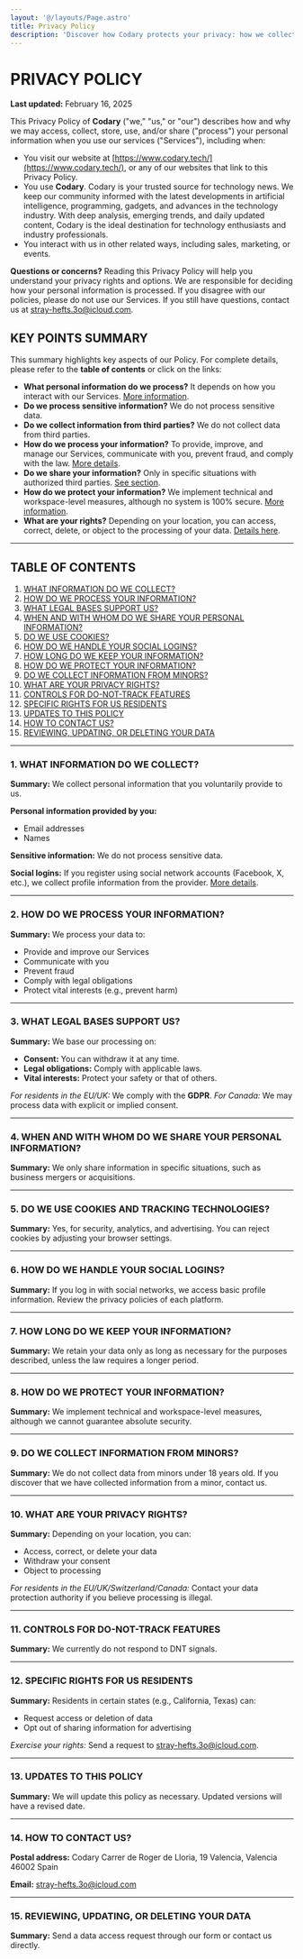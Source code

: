 ```yaml
---
layout: '@/layouts/Page.astro'
title: Privacy Policy
description: 'Discover how Codary protects your privacy: how we collect, use and secure your information. Learn about your rights and our security measures.'
---
```

# PRIVACY POLICY

**Last updated:** February 16, 2025

This Privacy Policy of **Codary** ("we," "us," or "our") describes how and why we may access, collect, store, use, and/or share ("process") your personal information when you use our services ("Services"), including when:

- You visit our website at [https://www.codary.tech/](https://www.codary.tech/), or any of our websites that link to this Privacy Policy.
- You use **Codary**. Codary is your trusted source for technology news. We keep our community informed with the latest developments in artificial intelligence, programming, gadgets, and advances in the technology industry. With deep analysis, emerging trends, and daily updated content, Codary is the ideal destination for technology enthusiasts and industry professionals.
- You interact with us in other related ways, including sales, marketing, or events.

**Questions or concerns?** Reading this Privacy Policy will help you understand your privacy rights and options. We are responsible for deciding how your personal information is processed. If you disagree with our policies, please do not use our Services. If you still have questions, contact us at [stray-hefts.3o@icloud.com](mailto:stray-hefts.3o@icloud.com).

## KEY POINTS SUMMARY

This summary highlights key aspects of our Policy. For complete details, please refer to the **table of contents** or click on the links:

- **What personal information do we process?** It depends on how you interact with our Services. [More information](#1-what-information-do-we-collect).
- **Do we process sensitive information?** We do not process sensitive data.
- **Do we collect information from third parties?** We do not collect data from third parties.
- **How do we process your information?** To provide, improve, and manage our Services, communicate with you, prevent fraud, and comply with the law. [More details](#2-how-do-we-process-your-information).
- **Do we share your information?** Only in specific situations with authorized third parties. [See section](#4-when-and-with-whom-do-we-share-your-personal-information).
- **How do we protect your information?** We implement technical and workspace-level measures, although no system is 100% secure. [More information](#8-how-do-we-protect-your-information).
- **What are your rights?** Depending on your location, you can access, correct, delete, or object to the processing of your data. [Details here](#10-what-are-your-privacy-rights).

---

## TABLE OF CONTENTS

1. [WHAT INFORMATION DO WE COLLECT?](#1-what-information-do-we-collect)
2. [HOW DO WE PROCESS YOUR INFORMATION?](#2-how-do-we-process-your-information)
3. [WHAT LEGAL BASES SUPPORT US?](#3-what-legal-bases-support-us)
4. [WHEN AND WITH WHOM DO WE SHARE YOUR PERSONAL INFORMATION?](#4-when-and-with-whom-do-we-share-your-personal-information)
5. [DO WE USE COOKIES?](#5-do-we-use-cookies-and-tracking-technologies)
6. [HOW DO WE HANDLE YOUR SOCIAL LOGINS?](#6-how-do-we-handle-your-social-logins)
7. [HOW LONG DO WE KEEP YOUR INFORMATION?](#7-how-long-do-we-keep-your-information)
8. [HOW DO WE PROTECT YOUR INFORMATION?](#8-how-do-we-protect-your-information)
9. [DO WE COLLECT INFORMATION FROM MINORS?](#9-do-we-collect-information-from-minors)
10. [WHAT ARE YOUR PRIVACY RIGHTS?](#10-what-are-your-privacy-rights)
11. [CONTROLS FOR DO-NOT-TRACK FEATURES](#11-controls-for-do-not-track-features)
12. [SPECIFIC RIGHTS FOR US RESIDENTS](#12-specific-rights-for-us-residents)
13. [UPDATES TO THIS POLICY](#13-updates-to-this-policy)
14. [HOW TO CONTACT US?](#14-how-to-contact-us)
15. [REVIEWING, UPDATING, OR DELETING YOUR DATA](#15-reviewing-updating-or-deleting-your-data)

---

### 1. WHAT INFORMATION DO WE COLLECT?

**Summary:** We collect personal information that you voluntarily provide to us.

**Personal information provided by you:**

- Email addresses
- Names

**Sensitive information:** We do not process sensitive data.

**Social logins:** If you register using social network accounts (Facebook, X, etc.), we collect profile information from the provider. [More details](#6-how-do-we-handle-your-social-logins).

---

### 2. HOW DO WE PROCESS YOUR INFORMATION?

**Summary:** We process your data to:

- Provide and improve our Services
- Communicate with you
- Prevent fraud
- Comply with legal obligations
- Protect vital interests (e.g., prevent harm)

---

### 3. WHAT LEGAL BASES SUPPORT US?

**Summary:** We base our processing on:

- **Consent:** You can withdraw it at any time.
- **Legal obligations:** Comply with applicable laws.
- **Vital interests:** Protect your safety or that of others.

_For residents in the EU/UK:_ We comply with the **GDPR**.
_For Canada:_ We may process data with explicit or implied consent.

---

### 4. WHEN AND WITH WHOM DO WE SHARE YOUR PERSONAL INFORMATION?

**Summary:** We only share information in specific situations, such as business mergers or acquisitions.

---

### 5. DO WE USE COOKIES AND TRACKING TECHNOLOGIES?

**Summary:** Yes, for security, analytics, and advertising. You can reject cookies by adjusting your browser settings.

---

### 6. HOW DO WE HANDLE YOUR SOCIAL LOGINS?

**Summary:** If you log in with social networks, we access basic profile information. Review the privacy policies of each platform.

---

### 7. HOW LONG DO WE KEEP YOUR INFORMATION?

**Summary:** We retain your data only as long as necessary for the purposes described, unless the law requires a longer period.

---

### 8. HOW DO WE PROTECT YOUR INFORMATION?

**Summary:** We implement technical and workspace-level measures, although we cannot guarantee absolute security.

---

### 9. DO WE COLLECT INFORMATION FROM MINORS?

**Summary:** We do not collect data from minors under 18 years old. If you discover that we have collected information from a minor, contact us.

---

### 10. WHAT ARE YOUR PRIVACY RIGHTS?

**Summary:** Depending on your location, you can:

- Access, correct, or delete your data
- Withdraw your consent
- Object to processing

_For residents in the EU/UK/Switzerland/Canada:_ Contact your data protection authority if you believe processing is illegal.

---

### 11. CONTROLS FOR DO-NOT-TRACK FEATURES

**Summary:** We currently do not respond to DNT signals.

---

### 12. SPECIFIC RIGHTS FOR US RESIDENTS

**Summary:** Residents in certain states (e.g., California, Texas) can:

- Request access or deletion of data
- Opt out of sharing information for advertising

_Exercise your rights:_ Send a request to [stray-hefts.3o@icloud.com](mailto:stray-hefts.3o@icloud.com).

---

### 13. UPDATES TO THIS POLICY

**Summary:** We will update this policy as necessary. Updated versions will have a revised date.

---

### 14. HOW TO CONTACT US?

**Postal address:**
Codary
Carrer de Roger de Lloria, 19
Valencia, Valencia 46002
Spain

**Email:** [stray-hefts.3o@icloud.com](mailto:stray-hefts.3o@icloud.com)

---

### 15. REVIEWING, UPDATING, OR DELETING YOUR DATA

**Summary:** Send a data access request through our form or contact us directly.
